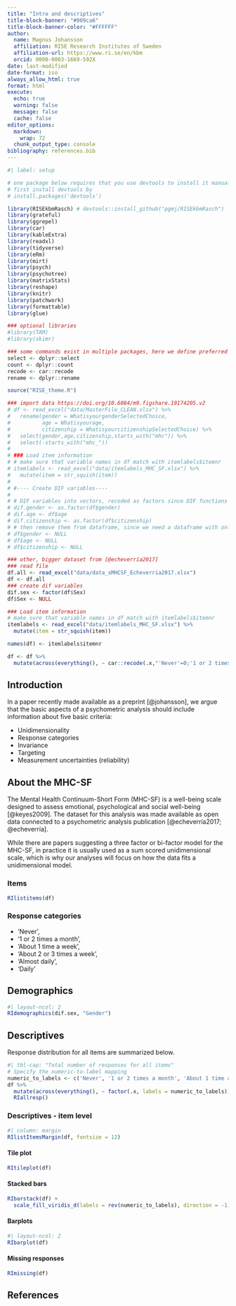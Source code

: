 ---
title: "Intro and descriptives"
title-block-banner: "#009ca6"
title-block-banner-color: "#FFFFFF"
author: 
  name: Magnus Johansson
  affiliation: RISE Research Institutes of Sweden
  affiliation-url: https://www.ri.se/en/kbm
  orcid: 0000-0003-1669-592X
date: last-modified
date-format: iso
always_allow_html: true
format: html
execute:
  echo: true
  warning: false
  message: false
  cache: false
editor_options: 
  markdown: 
    wrap: 72
  chunk_output_type: console
bibliography: references.bib
---

```{r}
#| label: setup

# one package below requires that you use devtools to install it manually:
# first install devtools by
# install.packages('devtools')

library(RISEkbmRasch) # devtools::install_github("pgmj/RISEkbmRasch")
library(grateful)
library(ggrepel)
library(car)
library(kableExtra)
library(readxl)
library(tidyverse)
library(eRm)
library(mirt)
library(psych)
library(psychotree)
library(matrixStats)
library(reshape)
library(knitr)
library(patchwork)
library(formattable) 
library(glue)

### optional libraries
#library(TAM)
#library(skimr)

### some commands exist in multiple packages, here we define preferred ones that are frequently used
select <- dplyr::select
count <- dplyr::count
recode <- car::recode
rename <- dplyr::rename

source("RISE_theme.R")
```

```{r}
### import data https://doi.org/10.6084/m9.figshare.19174205.v2
# df <- read_excel("data/MasterFile_CLEAN.xlsx") %>% 
#   rename(gender = WhatisyourgenderSelectedChoice,
#          age = Whatisyourage,
#          citizenship = WhatisyourcitizenshipSelectedChoice) %>% 
#   select(gender,age,citizenship,starts_with("mhc")) %>% 
#   select(-starts_with("mhc_"))
# 
# ### Load item information
# # make sure that variable names in df match with itemlabels$itemnr
# itemlabels <- read_excel("data/itemlabels_MHC_SF.xlsx") %>% 
#   mutate(item = str_squish(item))
# 
# #---- Create DIF variables----
#   
# # DIF variables into vectors, recoded as factors since DIF functions need this
# dif.gender <- as.factor(df$gender)
# dif.age <- df$age
# dif.citizenship <- as.factor(df$citizenship)
# # then remove them from dataframe, since we need a dataframe with only item data for the Rasch analyses
# df$gender <- NULL
# df$age <- NULL
# df$citizenship <- NULL

```

```{r}
### other, bigger dataset from [@echeverría2017]
### read file
df.all <- read_excel("data/data_sMHCSF_Echeverria2017.xlsx")
df <- df.all
### create dif variables
dif.sex <- factor(df$Sex)
df$Sex <- NULL

### Load item information
# make sure that variable names in df match with itemlabels$itemnr
itemlabels <- read_excel("data/itemlabels_MHC_SF.xlsx") %>% 
  mutate(item = str_squish(item))

names(df) <- itemlabels$itemnr

df <- df %>%
  mutate(across(everything(), ~ car::recode(.x,"'Never'=0;'1 or 2 times a month'=1;'About 1 time a week'=2;'About 2 or 3 times a week'=3;'Almost daily'=4;'Daily'=5", as.factor = FALSE)))
```

## Introduction

In a paper recently made available as a preprint [@johansson], we argue
that the basic aspects of a psychometric analysis should include
information about five basic criteria:

-   Unidimensionality
-   Response categories
-   Invariance
-   Targeting
-   Measurement uncertainties (reliability)

## About the MHC-SF

The Mental Health Continuum-Short Form (MHC-SF) is a well-being scale
designed to assess emotional, psychological and social well-being
[@keyes2009]. The dataset for this analysis was made available as open
data connected to a psychometric analysis publication [@echeverría2017;
@echeverría].

While there are papers suggesting a three factor or bi-factor model for the MHC-SF, in practice it is usually used as a sum scored unidimensional scale, which is why our analyses will focus on how the data fits a unidimensional model.

### Items

```{r}
RIlistitems(df)
```

### Response categories

-   'Never',
-   '1 or 2 times a month',
-   'About 1 time a week',
-   'About 2 or 3 times a week',
-   'Almost daily',
-   'Daily'

## Demographics

```{r}
#| layout-ncol: 2
RIdemographics(dif.sex, "Gender")
```

## Descriptives

Response distribution for all items are summarized below.

```{r}
#| tbl-cap: "Total number of responses for all items"
# Specify the numeric-to-label mapping
numeric_to_labels <- c('Never', '1 or 2 times a month', 'About 1 time a week', 'About 2 or 3 times a week', 'Almost daily', 'Daily')
df %>% 
  mutate(across(everything(), ~ factor(.x, labels = numeric_to_labels))) %>% 
  RIallresp()
```

### Descriptives - item level

```{r}
#| column: margin
RIlistItemsMargin(df, fontsize = 12)
```

::: panel-tabset
#### Tile plot

```{r}
RItileplot(df)
```

#### Stacked bars

```{r}
RIbarstack(df) +
  scale_fill_viridis_d(labels = rev(numeric_to_labels), direction = -1)
```

#### Barplots

```{r}
#| layout-ncol: 2
RIbarplot(df)
```

#### Missing responses

```{r}
RImissing(df)
```
:::

## References
